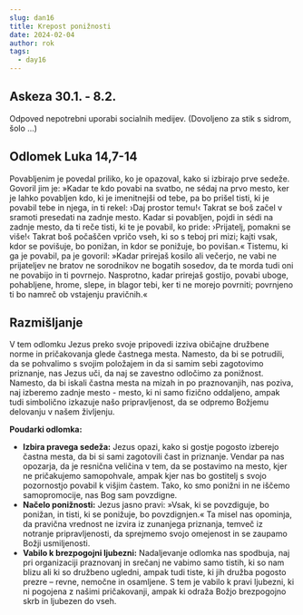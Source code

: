```yaml
---
slug: dan16
title: Krepost ponižnosti
date: 2024-02-04
author: rok
tags:
  - day16
---
```


## Askeza 30.1. - 8.2.

Odpoved nepotrebni uporabi socialnih medijev. (Dovoljeno za stik s sidrom, šolo ...)

## Odlomek Luka 14,7-14

Povabljenim je povedal priliko, ko je opazoval, kako si izbirajo prve sedeže. Govoril jim je: »Kadar te kdo povabi na svatbo, ne sédaj na prvo mesto, ker je lahko povabljen kdo, ki je imenitnejši od tebe, pa bo prišel tisti, ki je povabil tebe in njega, in ti rekel: ›Daj prostor temu!‹ Takrat se boš začel v sramoti presedati na zadnje mesto. Kadar si povabljen, pojdi in sédi na zadnje mesto, da ti reče tisti, ki te je povabil, ko pride: ›Prijatelj, pomakni se više!‹ Takrat boš počaščen vpričo vseh, ki so s teboj pri mizi; kajti vsak, kdor se povišuje, bo ponižan, in kdor se ponižuje, bo povišan.« Tistemu, ki ga je povabil, pa je govoril: »Kadar prirejaš kosilo ali večerjo, ne vabi ne prijateljev ne bratov ne sorodnikov ne bogatih sosedov, da te morda tudi oni ne povabijo in ti povrnejo. Nasprotno, kadar prirejaš gostijo, povabi uboge, pohabljene, hrome, slepe, in blagor tebi, ker ti ne morejo povrniti; povrnjeno ti bo namreč ob vstajenju pravičnih.«

## Razmišljanje

V tem odlomku Jezus preko svoje pripovedi izziva običajne družbene norme in pričakovanja glede častnega mesta. Namesto, da bi se potrudili, da se pohvalimo s svojim položajem in da si samim sebi zagotovimo priznanje, nas Jezus uči, da naj se zavestno odločimo za ponižnost. Namesto, da bi iskali častna mesta na mizah in po praznovanjih, nas poziva, naj izberemo zadnje mesto - mesto, ki ni samo fizično oddaljeno, ampak tudi simbolično izkazuje našo pripravljenost, da se odpremo Božjemu delovanju v našem življenju.

**Poudarki odlomka:**

- **Izbira pravega sedeža:** Jezus opazi, kako si gostje pogosto izberejo častna mesta, da bi si sami zagotovili čast in priznanje. Vendar pa nas opozarja, da je resnična veličina v tem, da se postavimo na mesto, kjer ne pričakujemo samopohvale, ampak kjer nas bo gostitelj s svojo pozornostjo povabil k višjim častem. Tako, ko smo ponižni in ne iščemo samopromocije, nas Bog sam povzdigne.
- **Načelo ponižnosti:** Jezus jasno pravi: »Vsak, ki se povzdiguje, bo ponižan, in tisti, ki se ponižuje, bo povzdignjen.« Ta misel nas opominja, da pravična vrednost ne izvira iz zunanjega priznanja, temveč iz notranje pripravljenosti, da sprejmemo svojo omejenost in se zaupamo Božji usmiljenosti.
- **Vabilo k brezpogojni ljubezni:** Nadaljevanje odlomka nas spodbuja, naj pri organizaciji praznovanj in srečanj ne vabimo samo tistih, ki so nam blizu ali ki so družbeno ugledni, ampak tudi tiste, ki jih družba pogosto prezre – revne, nemočne in osamljene. S tem je vabilo k pravi ljubezni, ki ni pogojena z našimi pričakovanji, ampak ki odraža Božjo brezpogojno skrb in ljubezen do vseh.
